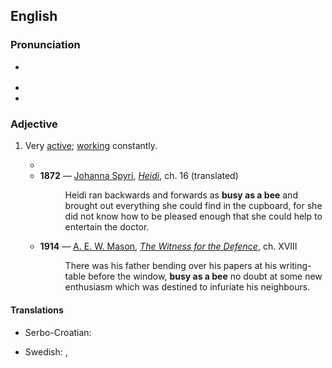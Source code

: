 ==English==

===Pronunciation===
* {{a|US}} {{IPA|en|/ˈbɪziæzəˈbiː/}}
* {{audio|en|En-au-busy as a bee.ogg|Audio (AU)}}
* {{rhymes|en|iː}}

===Adjective===
{{en-adj|-}}

# {{lb|en|simile}} Very [[active]]; [[work]]ing constantly.
#* {{quote-text|en|year=1811|author={{w|Jane Austen}}|title=[[s:Sense and Sensibility|Sense and Sensibility]]|chapter=26|passage=Lord, I have been as '''busy as a bee''' ever since dinner!}}
#* '''1872''' — [[w:Johanna Spyri|Johanna Spyri]], ''[[s:Heidi|Heidi]]'', ch. 16 (translated)
#*: Heidi ran backwards and forwards as '''busy as a bee''' and brought out everything she could find in the cupboard, for she did not know how to be pleased enough that she could help to entertain the doctor.
#* '''1914''' — [[w:A. E. W. Mason|A. E. W. Mason]], ''[[s:The Witness for the Defence|The Witness for the Defence]]'', ch. XVIII
#*: There was his father bending over his papers at his writing-table before the window, '''busy as a bee''' no doubt at some new enthusiasm which was destined to infuriate his neighbours.

====Translations====
{{trans-top|working constantly}}
* Serbo-Croatian: {{t|sh|marljiv kao pčelica}}
{{trans-mid}}
* Swedish: {{t|sv|flitig som en myra}}, {{t|sv|flitig som ett bi}}
{{trans-bottom}}